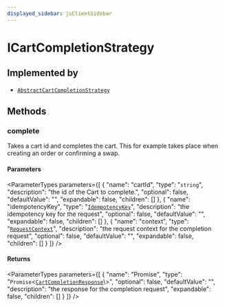```yaml
---
displayed_sidebar: jsClientSidebar
---
```



# ICartCompletionStrategy

## Implemented by

- [`AbstractCartCompletionStrategy`](../classes/internal.internal.AbstractCartCompletionStrategy.mdx)

## Methods

### complete

Takes a cart id and completes the cart. This for example takes place when
creating an order or confirming a swap.

#### Parameters

<ParameterTypes parameters={[
  {
    "name": "cartId",
    "type": "`string`",
    "description": "the id of the Cart to complete.",
    "optional": false,
    "defaultValue": "",
    "expandable": false,
    "children": []
  },
  {
    "name": "idempotencyKey",
    "type": "[`IdempotencyKey`](../classes/internal.internal.IdempotencyKey.mdx)",
    "description": "the idempotency key for the request",
    "optional": false,
    "defaultValue": "",
    "expandable": false,
    "children": []
  },
  {
    "name": "context",
    "type": "[`RequestContext`](../types/internal.RequestContext.mdx)",
    "description": "the request context for the completion request",
    "optional": false,
    "defaultValue": "",
    "expandable": false,
    "children": []
  }
]} />

#### Returns

<ParameterTypes parameters={[
  {
    "name": "Promise",
    "type": "`Promise`<[`CartCompletionResponse`](../types/internal.internal.CartCompletionResponse.mdx)\\>",
    "optional": false,
    "defaultValue": "",
    "description": "the response for the completion request",
    "expandable": false,
    "children": []
  }
]} />
